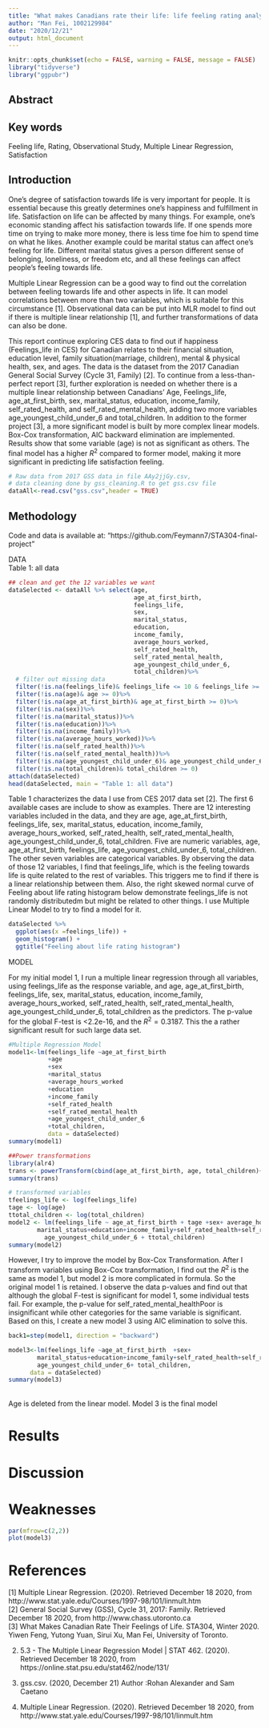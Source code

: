 ```yaml
---
title: "What makes Canadians rate their life: life feeling rating analysis"
author: "Man Fei, 1002129984"
date: "2020/12/21"
output: html_document
---
```

```r
knitr::opts_chunk$set(echo = FALSE, warning = FALSE, message = FALSE)
library("tidyverse")
library("ggpubr")
```


## Abstract




## Key words
Feeling life, Rating, Observational Study, Multiple Linear Regression, Satisfaction

## Introduction
One’s degree of satisfaction towards life is very important for people. It is essential because this greatly determines one's happiness and fulfillment in life. Satisfaction on life can be affected by many things. For example, one's economic standing affect his satisfaction towards life. If one spends more time on trying to make more money, there is less time foe him to spend time on what he likes. Another example could be marital status can affect one's feeling for life. Different marital status gives a person different sense of belonging, loneliness, or freedom etc, and all these feelings can affect people's feeling towards life.\

Multiple Linear Regression can be a good way to find out the correlation between feeling towards life and other aspects in life. It can model correlations between more than two variables, which is suitable for this circumstance [1]. Observational data can be put into MLR model to find out if there is multiple linear relationship [1], and further transformations of data can also be done.\

This report continue exploring CES data to find out if happiness (Feelings_life in CES) for Canadian relates to their financial situation, education level, family situation(marriage, children), mental & physical health, sex, and ages. The data is the dataset from the 2017 Canadian General Social Survey (Cycle 31, Family) [2]. To continue from a less-than-perfect report [3], further exploration is needed on whether there is a multiple linear relationship between Canadians’ Age, Feelings_life, age_at_first_birth, sex, marital_status, education, income_family, self_rated_health, and self_rated_mental_health, adding two more variables age_youngest_child_under_6 and total_children. In addition to the former project [3], a more significant model is built by more complex linear models. Box-Cox transformation, AIC backward elimination are implemented. Results show that some variable (age) is not as significant as others. The final model has a higher $R^2$ compared to former model, making it more significant in predicting life satisfaction feeling.\


```r
# Raw data from 2017 GSS data in file AAy2jjGy.csv,
# data cleaning done by gss_cleaning.R to get gss.csv file
dataAll<-read.csv("gss.csv",header = TRUE)
```

## Methodology
Code and data is available at:  "https://github.com/Feymann7/STA304-final-project"
\

DATA\
Table 1: all data\
```r
## clean and get the 12 variables we want
dataSelected <- dataAll %>% select(age, 
                                   age_at_first_birth, 
                                   feelings_life, 
                                   sex, 
                                   marital_status,
                                   education,
                                   income_family,
                                   average_hours_worked,
                                   self_rated_health,
                                   self_rated_mental_health,
                                   age_youngest_child_under_6,
                                   total_children)%>% 
  # filter out missing data
  filter(!is.na(feelings_life)& feelings_life <= 10 & feelings_life >= 0)%>% 
  filter(!is.na(age)& age >= 0)%>%
  filter(!is.na(age_at_first_birth)& age_at_first_birth >= 0)%>% 
  filter(!is.na(sex))%>% 
  filter(!is.na(marital_status))%>% 
  filter(!is.na(education))%>% 
  filter(!is.na(income_family))%>% 
  filter(!is.na(average_hours_worked))%>% 
  filter(!is.na(self_rated_health))%>% 
  filter(!is.na(self_rated_mental_health))%>%
  filter(!is.na(age_youngest_child_under_6)& age_youngest_child_under_6 >= 0)%>%
  filter(!is.na(total_children)& total_children >= 0)
attach(dataSelected)
head(dataSelected, main = "Table 1: all data")
```
Table 1 characterizes the data I use from CES 2017 data set [2]. The first 6 available cases are include to show as examples. There are 12 interesting variables included in the data, and they are age, 
                                   age_at_first_birth, 
                                   feelings_life, 
                                   sex, 
                                   marital_status,
                                   education,
                                   income_family,
                                   average_hours_worked,
                                   self_rated_health,
                                   self_rated_mental_health,
                                   age_youngest_child_under_6,
                                   total_children. Five are numeric variables, age, age_at_first_birth, feelings_life, age_youngest_child_under_6, total_children. The other seven variables are categorical variables. By observing the data of those 12 variables, I find that feelings_life, which is the feeling towards life is quite related to the rest of variables. This triggers me to find if there is a linear relationship between them. Also, the right skewed normal curve of Feeling about life rating histogram below demonstrate feelings_life is not randomly distributedm but might be related to other things. I use Multiple Linear Model to try to find a model for it.\

```r
dataSelected %>% 
  ggplot(aes(x =feelings_life)) + 
  geom_histogram() +
  ggtitle("Feeling about life rating histogram") 
```

MODEL\

For my initial model 1, I run a multiple linear regression through all variables, using feelings_life as the response variable, and age, age_at_first_birth, feelings_life, sex, marital_status, education, income_family, average_hours_worked, self_rated_health, self_rated_mental_health, age_youngest_child_under_6, total_children as the predictors. The p-value for the global F-test is <2.2e-16, and the $R^2 = 0.3187$. This the a rather significant result for such large data set.\
```r
#Multiple Regression Model
model1<-lm(feelings_life ~age_at_first_birth 
           +age 
           +sex
           +marital_status
           +average_hours_worked
           +education
           +income_family
           +self_rated_health
           +self_rated_mental_health
           +age_youngest_child_under_6
           +total_children,
           data = dataSelected)
summary(model1)
```

```r
##Power transformations
library(alr4)
trans <- powerTransform(cbind(age_at_first_birth, age, total_children)~1)
summary(trans)

# transformed variables
tfeelings_life <- log(feelings_life)
tage <- log(age)
ttotal_children <- log(total_children)
model2 <- lm(feelings_life ~ age_at_first_birth + tage +sex+ average_hours_worked+
        marital_status+education+income_family+self_rated_health+self_rated_mental_health+
          age_youngest_child_under_6 + ttotal_children)
summary(model2)
```
However, I try to improve the model by Box-Cox Transformation. After I transform variables using Box-Cox transformation, I find out the $R^2$ is the same as model 1, but model 2 is more complicated in formula. So the original model 1 is retained.
I observe the data p-values and find out that although the global F-test is significant for model 1, some individual tests fail. For example, the p-value for self_rated_mental_healthPoor is insignificant while other categories for the same variable is significant. Based on this, I create a new model 3 using AIC elimination to solve this.\

```r
back1=step(model1, direction = "backward")
```

```r
model3<-lm(feelings_life ~age_at_first_birth  +sex+
        marital_status+education+income_family+self_rated_health+self_rated_mental_health+
        age_youngest_child_under_6+ total_children,
      data = dataSelected)
summary(model3)
```
\
Age is deleted from the linear model. Model 3 is the final model

# Results

# Discussion

# Weaknesses
```r
par(mfrow=c(2,2))
plot(model3)
```

# References 

[1] Multiple Linear Regression. (2020). Retrieved December 18 2020, from http://www.stat.yale.edu/Courses/1997-98/101/linmult.htm
\
[2] General Social Survey (GSS), Cycle 31, 2017: Family. Retrieved December 18 2020, from http://www.chass.utoronto.ca
\
[3] What Makes Canadian Rate Their Feelings of Life. STA304, Winter 2020. Yiwen Feng, Yutong Yuan, Sirui Xu, Man Fei, University of Toronto.\


2. 5.3 - The Multiple Linear Regression Model | STAT 462. (2020). Retrieved December 18 2020, from https://online.stat.psu.edu/stat462/node/131/
3. gss.csv. (2020, December 21) Author :Rohan Alexander and Sam Caetano

4. Multiple Linear Regression. (2020). Retrieved December 18 2020, from http://www.stat.yale.edu/Courses/1997-98/101/linmult.htm